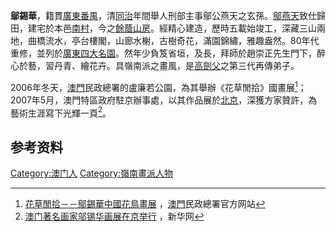 {{tone|time=2009-12-13T13:08:06+00:00}}
'''鄔錫華'''，籍貫[[廣東|廣東]][[番禺縣|番禺]]，清[[同治|同治]]年間舉人刑部主事鄔公燕天之玄孫。[[鄔燕天|鄔燕天]]致仕歸田，建宅於本邑[[南村|南村]]，今之[[餘蔭山房|餘蔭山房]]。經精心建造，歷時五載始竣工，深藏三山兩地，曲橋流水，亭台樓閣，山廊水榭，古樹奇花，滿園錦繡，雅趣盎然。80年代重修，並列於[[廣東四大名園|廣東四大名園]]。然年少負笈省垣，及長，拜師於趙崇正先生門下，醉心於藝，習丹青、繪花卉。具嶺南派之畫風，是[[高劍父|高劍父]]之第三代再傳弟子。

2006年冬天，[[澳門|澳門]]民政總署的盧廉若公園，為其舉辦《花草閒拾》國畫展<ref>[http://www.iacm.gov.mo/scrweb/showdetail.asp?id=1485 花草閒拾－－鄔錫華中國花鳥畫展] {{webarchive|url=https://web.archive.org/web/20160307183020/http://www.iacm.gov.mo/scrweb/showdetail.asp?id=1485 |date=2016-03-07 }}，[[澳門|澳門]]民政總署官方网站</ref>；2007年5月，澳門特區政府駐京辦事處，以其作品展於[[北京|北京]]，深獲方家贊許，為藝術生涯寫下光輝一頁<ref>[http://news.xinhuanet.com/shuhua/2007-05/16/content_6105423.htm 澳门著名画家邬锡华画展在京举行] {{webarchive|url=https://web.archive.org/web/20070906070926/http://news.xinhuanet.com/shuhua/2007-05/16/content_6105423.htm |date=2007-09-06 }}，新华网</ref>。

==参考资料==
{{reflist}}

[[Category:澳门人|Category:澳门人]]
[[Category:嶺南畫派人物|Category:嶺南畫派人物]]